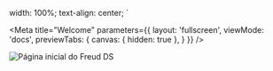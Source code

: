 

  width: 100%;
  text-align: center;
`

<Meta
  title="Welcome"
  parameters={{
    layout: 'fullscreen',
    viewMode: 'docs',
    previewTabs: {
      canvas: { hidden: true },
    }
  }}
/>

<StyledDiv>
  <img src={imageUrl} alt="Página inicial do Freud DS" />
</StyledDiv>
